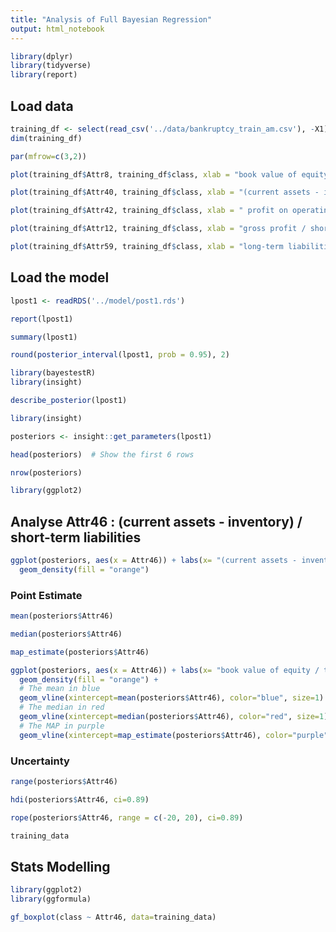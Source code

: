 ```yaml
---
title: "Analysis of Full Bayesian Regression"
output: html_notebook
---
```



```r
library(dplyr)
library(tidyverse)
library(report)
```


## Load data

```r
training_df <- select(read_csv('../data/bankruptcy_train_am.csv'), -X1)
dim(training_df)
```


```r
par(mfrow=c(3,2))

plot(training_df$Attr8, training_df$class, xlab = "book value of equity / total liabilities", ylab = "bankcruptcy")

plot(training_df$Attr40, training_df$class, xlab = "(current assets - inventory - receivables) / short-term liabilities", ylab = "bankcruptcy")

plot(training_df$Attr42, training_df$class, xlab = " profit on operating activities / sales", ylab = "bankcruptcy")

plot(training_df$Attr12, training_df$class, xlab = "gross profit / short-term liabilities", ylab = "bankcruptcy")

plot(training_df$Attr59, training_df$class, xlab = "long-term liabilities / equity", ylab = "bankcruptcy")

```




## Load the model
```r
lpost1 <- readRDS('../model/post1.rds')
```

```r
report(lpost1)
```



```r
summary(lpost1)
```
```r
round(posterior_interval(lpost1, prob = 0.95), 2)
```

```r
library(bayestestR)
library(insight)
```


```r
describe_posterior(lpost1)
```

```r
library(insight)
```

```r
posteriors <- insight::get_parameters(lpost1)

head(posteriors)  # Show the first 6 rows

```

```r
nrow(posteriors)
```

```r
library(ggplot2)
```



## Analyse Attr46 : (current assets - inventory) / short-term liabilities
```r
ggplot(posteriors, aes(x = Attr46)) + labs(x= "(current assets - inventory) / short-term liabilities") +
  geom_density(fill = "orange")
```

### Point Estimate
```r
mean(posteriors$Attr46)
```

```r
median(posteriors$Attr46)
```

```r
map_estimate(posteriors$Attr46)
```

```r
ggplot(posteriors, aes(x = Attr46)) + labs(x= "book value of equity / total liabilities") + 
  geom_density(fill = "orange") +
  # The mean in blue
  geom_vline(xintercept=mean(posteriors$Attr46), color="blue", size=1) +
  # The median in red
  geom_vline(xintercept=median(posteriors$Attr46), color="red", size=1) +
  # The MAP in purple
  geom_vline(xintercept=map_estimate(posteriors$Attr46), color="purple", size=1)
```

### Uncertainty

```r
range(posteriors$Attr46)
```

```r
hdi(posteriors$Attr46, ci=0.89)
```
```r
rope(posteriors$Attr46, range = c(-20, 20), ci=0.89)
```


```r
training_data
```

## Stats Modelling

```r
library(ggplot2)
library(ggformula)
```

```r
gf_boxplot(class ~ Attr46, data=training_data)
```


```r
```












